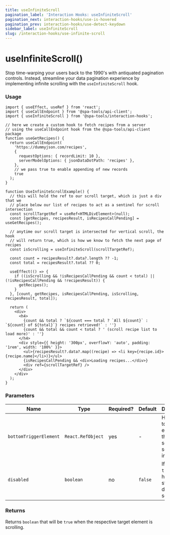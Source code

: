 ```yaml
---
title: useInfiniteScroll
pagination_label: 'Interaction Hooks: useInfiniteScroll'
pagination_next: interaction-hooks/use-is-hovered
pagination_prev: interaction-hooks/use-detect-keydown
sidebar_label: useInfiniteScroll
slug: /interaction-hooks/use-infinite-scroll
---
```



<PackageCaption packageName='@spa-tools/interaction-hooks' />

# useInfiniteScroll()

Stop time-warping your users back to the 1990's with antiquated pagination controls. Instead, streamline your data pagination experience by implementing infinite scrolling with the `useInfiniteScroll` hook.

### Usage

```tsx
import { useEffect, useRef } from 'react';
import { useCallEndpoint } from '@spa-tools/api-client';
import { useInfiniteScroll } from '@spa-tools/interaction-hooks';

// here we create a custom hook to fetch recipes from a server
// using the useCallEndpoint hook from the @spa-tools/api-client package
function useGetRecipes() {
  return useCallEndpoint(
    'https://dummyjson.com/recipes',
    {
      requestOptions: { recordLimit: 10 },
      serverModelOptions: { jsonDataDotPath: 'recipes' },
    },
    // we pass true to enable appending of new records
    true
  );
}

function UseInfiniteScrollExample() {
  // this will hold the ref to our scroll target, which is just a div that we
  // place below our list of recipes to act as a sentinel for scroll intersection
  const scrollTargetRef = useRef<HTMLDivElement>(null);
  const [getRecipes, recipesResult, isRecipesCallPending] = useGetRecipes();

  // anytime our scroll target is intersected for vertical scroll, the hook
  // will return true, which is how we know to fetch the next page of recipes
  const isScrolling = useInfiniteScroll(scrollTargetRef);

  const count = recipesResult?.data?.length ?? -1;
  const total = recipesResult?.total ?? 0;

  useEffect(() => {
    if ((isScrolling && !isRecipesCallPending && count < total) || (!isRecipesCallPending && !recipesResult)) {
      getRecipes();
    }
  }, [count, getRecipes, isRecipesCallPending, isScrolling, recipesResult, total]);

  return (
    <div>
      <h4>
        {count && total ? `${count === total ? `All ${count}` : `${count} of ${total}`} recipes retrieved!` : ''}
        {count && total && count < total ? ' (scroll recipe list to load more)' : ''}
      </h4>
      <div style={{ height: '300px', overflowY: 'auto', padding: '1rem', width: '100%' }}>
        <ul>{recipesResult?.data?.map((recipe) => <li key={recipe.id}>{recipe.name}</li>)}</ul>
        {isRecipesCallPending && <div>Loading recipes...</div>}
        <div ref={scrollTargetRef} />
      </div>
    </div>
  );
}
```

### Parameters

| Name                   | Type              | Required? | Default | Description                                                             |
| ---------------------- | ----------------- | --------- | ------- | ----------------------------------------------------------------------- |
| `bottomTriggerElement` | `React.RefObject` | yes       | -       | Holds a ref to an element that acts as sentinel for scroll intersection |
| `disabled`             | `boolean`         | no        | `false` | If set to `true`, the hook will stop detecting scroll                   |

### Returns

Returns `boolean` that will be `true` when the respective target element is scrolling.
